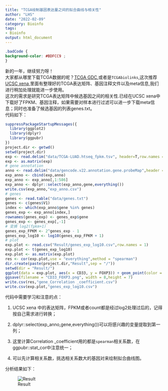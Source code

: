 ```yaml
---
title: "TCGA绘制基因表达量之间的拟合曲线与相关性"
author: "LHS"
date: "2022-02-09"
category: Bioinfo
tags: 
- Bioinfo
output: html_document
---
```


```css
.badCode {
background-color: #BDFCC9 ;
}
```

新的一年，继续努力呀！  
大家都从哪里下载TCGA数据的呢？[TCGA GDC](https://portal.gdc.cancer.gov/),或者是`TCGAbiolinks`,这次推荐[UCSC xena](https://xenabrowser.net/datapages/),里面有整理好的TCGA表达矩阵、基因注释文件以及meta信息,我们进行稍加处理就能进一步使用。  
这次的需求是研究TCGA表达矩阵中候选基因之间的相关性.已经在UCSC xena中下载好了FPKM、基因注释，如果需要对样本进行过滤可以进一步下载meta信息；同时也准备了候选基因的列表genes.txt。  
代码如下：

```R
suppressPackageStartupMessages({
  library(ggplot2)
  library(dplyr)
  library(ggpubr)
})
project.dir <- getwd()
setwd(project.dir)
exp <- read.delim("data/TCGA-LUAD.htseq_fpkm.tsv", header=T,row.names = 1)
exp <- as.matrix(exp)
# gene annotation
anno <- read.delim("data/gencode.v22.annotation.gene.probeMap",header = T,row.names = 1)
exp_anno <- cbind(exp,anno)
exp_anno <- exp_anno[,1:586]
exp_anno <- dplyr::select(exp_anno,gene,everything())
write.csv(exp_anno,"exp_anno.csv")
# genes
genes <- read.table("data/genes.txt")
genes <- c(genes$V1)
index <- which(exp_anno$gene %in% genes)
genes_exp <- exp_anno[index,]
rownames(genes_exp) <- genes_exp$gene
genes_exp <- genes_exp[,-1]
# 变换 log2(fpkm+1)
genes_exp_FPKM <- 2^genes_exp - 1
genes_exp_log10 <- log10(genes_exp_FPKM + 1)
# plot
exp.plot <- read.csv("Result/genes_exp_log10.csv",row.names = 1)
exp.plot <- t(genes_exp_log10)
exp.plot <- as.matrix(exp.plot)
res <- cor(exp.plot,use = "everything",method = "spearman")
dir.create(paste(project.dir,"Result",sep = "/"))
setwd(dir = "Result/")
ggplot(data = exp.plot, aes(x = CD33, y = FOXP3)) + geom_point(color = "red") + stat_smooth(method="lm",se = FALSE) + theme_bw() + stat_cor(data = exp.plot, method = "spearman") + labs(x = expression("CD33 expression"* "(log"["10"] * ")" ),y =expression("FOXP3 expression"* "(log"["10"] * ")" ) ) 
ggsave(filename = "CD33_FOXP3.png", width = 8,height = 7)
write.csv(res,"gene_Correlation _coefficient.csv")
write.csv(exp.plot,"genes_exp_log10.csv")
```

代码中需要学习和注意的点：

1. UCSC xena 中的表达矩阵，FPKM或者count都是经过log2处理过后的，记得按自己需求进行转换；

2. dplyr::select(exp_anno,gene,everything())可以将感兴趣的变量提取到第一列；

3. 这里计算Correlation _coefficient用的都是`spearman`相关系数，在ggpubr::stat_cor中注意统一；

4. 可以先计算相关系数，挑选相关系数大的基因对来绘制拟合曲线图。


分析结果如下：

![Result](https://github.com/Farewellznm/myblog/blob/main/content/posts/pic/TCGA_Correlation.png?raw=true "CD163_CXCL12")


